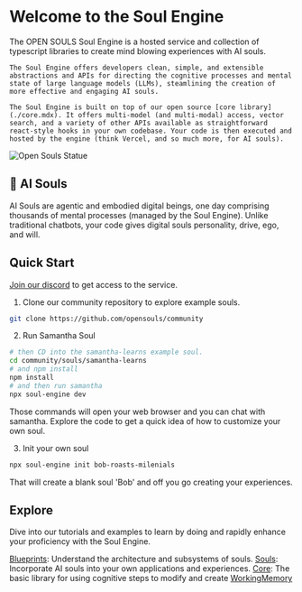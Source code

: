 # Welcome to the Soul Engine

<div style={{ display: 'flex', alignItems: 'center', justifyContent: 'space-between', marginTop: "30px" }}>
  <div>
    The OPEN SOULS Soul Engine is a hosted service and collection of typescript libraries to create mind blowing experiences with AI souls.

    The Soul Engine offers developers clean, simple, and extensible abstractions and APIs for directing the cognitive processes and mental state of large language models (LLMs), steamlining the creation of more effective and engaging AI souls.

    The Soul Engine is built on top of our open source [core library](./core.mdx). It offers multi-model (and multi-modal) access, vector search, and a variety of other APIs available as straightforward react-style hooks in your own codebase. Your code is then executed and hosted by the engine (think Vercel, and so much more, for AI souls).
  </div>
  <img src="/images/statue.png" alt="Open Souls Statue" style={{ height: "350px", marginLeft: '20px' }}/>

</div>

## 💫 AI Souls
AI Souls are agentic and embodied digital beings, one day comprising thousands of mental processes (managed by the Soul Engine). Unlike traditional chatbots, your code gives digital souls personality, drive, ego, and will.

## Quick Start

[Join our discord](https://discord.gg/opensouls) to get access to the service.


1. Clone our community repository to explore example souls.

```bash
git clone https://github.com/opensouls/community
```

2. Run Samantha Soul
```bash
# then CD into the samantha-learns example soul.
cd community/souls/samantha-learns
# and npm install
npm install
# and then run samantha
npx soul-engine dev
```

Those commands will open your web browser and you can chat with samantha. Explore the code to get a quick idea of how to customize your own soul.

3. Init your own soul
```bash
npx soul-engine init bob-roasts-milenials
```

That will create a blank soul 'Bob' and off you go creating your experiences.

## Explore
Dive into our tutorials and examples to learn by doing and rapidly enhance your proficiency with the Soul Engine.

[Blueprints](./blueprints): Understand the architecture and subsystems of souls.
[Souls](./souls): Incorporate AI souls into your own applications and experiences.
[Core](./core.mdx): The basic library for using cognitive steps to modify and create [WorkingMemory](./core/working-memory.mdx)
